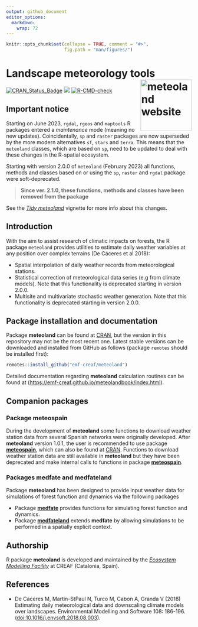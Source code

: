 ```yaml
---
output: github_document
editor_options: 
  markdown: 
    wrap: 72
---
```


```r
knitr::opts_chunk$set(collapse = TRUE, comment = "#>", 
                      fig.path = "man/figures/")
```

# Landscape meteorology tools <a href="https://emf-creaf.github.io/meteoland/"><img src="man/figures/logo.png" align="right" height="139" alt="meteoland website" /></a>

[![CRAN_Status_Badge](http://www.r-pkg.org/badges/version/meteoland)](https://cran.r-project.org/package=meteoland)
[![](https://cranlogs.r-pkg.org/badges/meteoland)](https://cran.rstudio.com/web/packages/meteoland/index.html)
[![R-CMD-check](https://github.com/emf-creaf/meteoland/workflows/R-CMD-check/badge.svg)](https://github.com/emf-creaf/meteoland/actions)


## Important notice

Starting on June 2023, `rgdal`, `rgeos` and `maptools` R packages entered a *maintenance* mode (meaning no new updates). Coincidentally, `sp` and `raster` packages are now superseded by the more modern alternatives `sf`, `stars` and `terra`. This means that the `meteoland` classes, which are based on `sp`, need to be updated to deal with these changes in the R-spatial ecosystem.

Starting with version 2.0.0 of `meteoland` (February 2023) all functions, methods and classes based on or using the `sp`, `raster` and `rgdal` package were soft-deprecated. 

> **Since ver. 2.1.0, these functions, methods and classes have
> been removed from the package**

See the [*Tidy meteoland*](https://emf-creaf.github.io/meteoland/articles/tidy-meteoland.html) vignette for more info about this changes.

## Introduction

With the aim to assist research of climatic impacts on forests, the R
package `meteoland` provides utilities to estimate daily weather
variables at any position over complex terrains (De Cáceres et al 2018):

-   Spatial interpolation of daily weather records from meteorological stations.
-   Statistical correction of meteorological data series (e.g from climate models). Note that this functionality is deprecated starting in version 2.0.0. 
-   Multisite and multivariate stochastic weather generation. Note that this functionality is deprecated starting in version 2.0.0. 

## Package installation and documentation

Package **meteoland** can be found at [CRAN](https://cran.r-project.org/),
but the version in this repository may not be the most recent one.
Latest stable versions can be downloaded and installed from GitHub as
follows (package `remotes` should be installed first):

```r
remotes::install_github("emf-creaf/meteoland")
```

Detailed documentation regarding **meteoland** calculation routines can be found at (<https://emf-creaf.github.io/meteolandbook/index.html>).

## Companion packages

### Package meteospain

During the development of **meteoland** some functions to download weather
station data from several Spanish networks were originally developed.
After **meteoland** version 1.0.1, the user is recommended to use package
[**meteospain**](https://emf-creaf.github.io/meteospain/), which can
also be found at
[CRAN](https://cran.rstudio.com/web/packages/meteospain/index.html).
Functions to download weather station data are still available in
**meteoland** but they have been deprecated and make internal calls to
functions in package
[**meteospain**](https://emf-creaf.github.io/meteospain/).

### Packages medfate and medfateland

Package **meteoland** has been designed to provide input weather data for simulations of forest function and dynamics via the following packages

  + Package [**medfate**](https://emf-creaf.github.io/medfate) provides functions for simulating forest function and dynamics.
  + Package [**medfateland**](https://emf-creaf.github.io/medfateland) extends **medfate** by allowing simulations to be performed in a spatially explicit context.

## Authorship

R package **meteoland** is developed and maintained by the [*Ecosystem
Modelling Facility*](https://emf.creaf.cat) at CREAF (Catalonia, Spain).

## References

-   De Caceres M, Martin-StPaul N, Turco M, Cabon A, Granda V (2018)
    Estimating daily meteorological data and downscaling climate models
    over landscapes. Environmental Modelling and Software 108: 186-196.
    (<doi:10.1016/j.envsoft.2018.08.003>).
